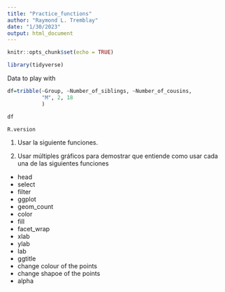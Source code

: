 ```yaml
---
title: "Practice_functions"
author: "Raymond L. Tremblay"
date: "1/30/2023"
output: html_document
---
```


```r
knitr::opts_chunk$set(echo = TRUE)
```

```r
library(tidyverse)
```

Data to play with

```r
df=tribble(~Group, ~Number_of_siblings, ~Number_of_cousins,
           "M", 2, 18
           )

df

R.version
```

1.  Usar la siguiente funciones.

2.  Usar múltiples gráficos para demostrar que entiende como usar cada una de las siguientes funciones

-   head
-   select
-   filter
-   ggplot
-   geom_count
-   color
-   fill
-   facet_wrap
-   xlab
-   ylab
-   lab
-   ggtitle
-   change colour of the points
-   change shapoe of the points
-   alpha
